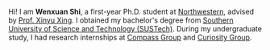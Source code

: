 Hi! I am **Wenxuan Shi**, a first-year Ph.D. student at [Northwestern](https://northwestern.edu/), advised by [Prof. Xinyu Xing](http://xinyuxing.org). I obtained my bachelor's degree from [Southern University of Science and Technology (SUSTech)](https://sustech.edu.cn/en/). During my undergraduate study, I had research internships at [Compass Group](https://compass.sustech.edu.cn) and [Curiosity Group](https://www.comp.nus.edu.sg/~liangzk/).
